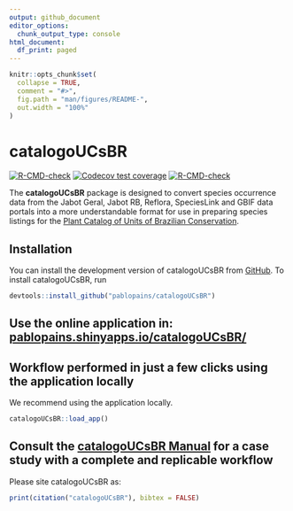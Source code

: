 ```yaml
---
output: github_document
editor_options: 
  chunk_output_type: console
html_document:
  df_print: paged
---
```


<!-- README.md is generated from README.Rmd. Please edit that file -->

```r
knitr::opts_chunk$set(
  collapse = TRUE,
  comment = "#>",
  fig.path = "man/figures/README-",
  out.width = "100%"
)
```

# catalogoUCsBR

<!-- badges: start -->

[![R-CMD-check](https://github.com/p/catalogoUCsBR/pablopains/R-CMD-check/badge.svg)](https://github.com/pablopains/catalogoUCsBR/actions) [![Codecov test coverage](https://codecov.io/gh/pablopains/catalogoUCsBR/branch/main/graph/badge.svg)](https://app.codecov.io/gh/pablopains/catalogoUCsBR?branch=main) [![R-CMD-check](https://github.com/pablopains/catalogoUCsBR/actions/workflows/R-CMD-check.yaml/badge.svg)](https://github.com/pablopains/catalogoUCsBR/actions/workflows/R-CMD-check.yaml)

<!-- badges: end -->
The **catalogoUCsBR** package is designed to convert species occurrence data from the Jabot Geral, Jabot RB, Reflora, SpeciesLink and GBIF data portals into a more understandable format for use in preparing species listings for the [Plant Catalog of Units of Brazilian Conservation](https://catalogo-ucs-brasil.jbrj.gov.br/).

## Installation

You can install the development version of catalogoUCsBR from [GitHub](https://github.com/pablopains/catalogoUCsBR).
To install catalogoUCsBR, run 

```r
devtools::install_github("pablopains/catalogoUCsBR")
```


## **Use the online application in: [pablopains.shinyapps.io/catalogoUCsBR/](https://pablopains.shinyapps.io/catalogoUCsBR/)**


## **Workflow performed in just a few clicks using the application locally**
We recommend using the application locally.
```r
catalogoUCsBR::load_app()
```


## **Consult the [catalogoUCsBR Manual](https://github.com/pablopains/catalogoUCsBR/blob/main/catalogoUCsBR_1.0.0.pdf) for a case study with a complete and replicable workflow**

Please site catalogoUCsBR as:
```r
print(citation("catalogoUCsBR"), bibtex = FALSE)
```



